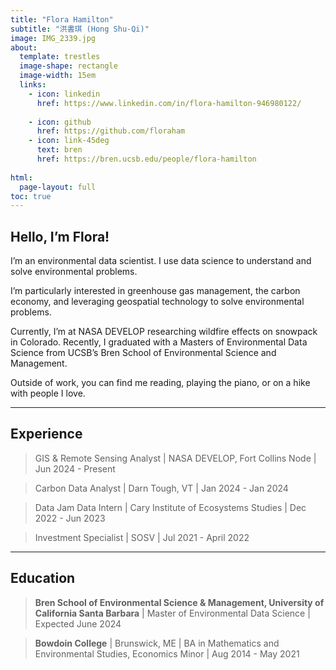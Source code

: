 ```yaml
---
title: "Flora Hamilton"
subtitle: "洪書琪 (Hong Shu-Qi)"
image: IMG_2339.jpg
about: 
  template: trestles
  image-shape: rectangle
  image-width: 15em
  links:
    - icon: linkedin
      href: https://www.linkedin.com/in/flora-hamilton-946980122/
      
    - icon: github
      href: https://github.com/floraham
    - icon: link-45deg
      text: bren
      href: https://bren.ucsb.edu/people/flora-hamilton
      
html:
  page-layout: full
toc: true
---
```


## Hello, I'm Flora!

I'm an environmental data scientist. I use data science to understand and solve environmental problems. 

I'm particularly interested in greenhouse gas management, the carbon economy, and leveraging geospatial technology to solve environmental problems.

Currently, I'm at NASA DEVELOP researching wildfire effects on snowpack in Colorado. Recently, I graduated with a Masters of Environmental Data Science from UCSB's Bren School of Environmental Science and Management. 

Outside of work, you can find me reading, playing the piano, or on a hike with people I love. 

------------------------------------------------------------------------

## Experience
> GIS & Remote Sensing Analyst \| NASA DEVELOP, Fort Collins Node \| Jun 2024 - Present 

> Carbon Data Analyst \| Darn Tough, VT \| Jan 2024 - Jan 2024 

> Data Jam Data Intern \| Cary Institute of Ecosystems Studies \| Dec 2022 - Jun 2023

> Investment Specialist \| SOSV \| Jul 2021 - April 2022


------------------------------------------------------------------------

## Education

> **Bren School of Environmental Science & Management, University of California Santa Barbara** \| Master of Environmental Data Science \| Expected June 2024

> **Bowdoin College** \| Brunswick, ME \| BA in Mathematics and Environmental Studies, Economics Minor \| Aug 2014 - May 2021

